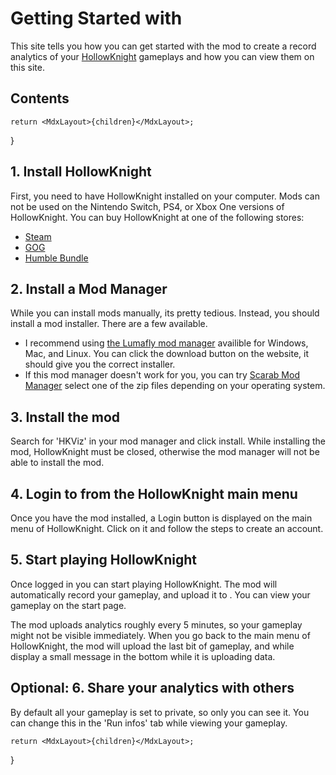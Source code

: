 
# Getting Started with <HKVizText />

This site tells you how you can get started with the <HKVizText /> mod to create a record analytics of your <a href="https://www.hollowknight.com" target="_blank">HollowKnight</a> gameplays and how you can view them on this site.

## Contents

    return <MdxLayout>{children}</MdxLayout>;
}

## 1. Install HollowKnight

First, you need to have HollowKnight installed on your computer. Mods can not be used on the Nintendo Switch, PS4, or Xbox One versions of HollowKnight.
You can buy HollowKnight at one of the following stores:

-   <a href="https://store.steampowered.com/app/367520/Hollow_Knight/" target="_blank">
        Steam
    </a>
-   <a href="https://www.gog.com/game/hollow_knight" target="_blank">
        GOG
    </a>
-   <a href="https://www.humblebundle.com/store/hollow-knight" target="_blank">
        Humble Bundle
    </a>

## 2. Install a Mod Manager

While you can install mods manually, its pretty tedious. Instead, you should install a mod installer.
There are a few available.

-   I recommend using <a href="https://themulhima.github.io/Lumafly/" target="_blank">the Lumafly mod manager</a> availible for Windows, Mac, and Linux.
    You can click the download button on the website, it should give you the correct installer.
-   If this mod manager doesn't work for you, you can try <a href="https://github.com/fifty-six/Scarab/releases/latest" target="_blank">Scarab Mod Manager</a>
    select one of the zip files depending on your operating system.

## 3. Install the <HKVizText /> mod

Search for 'HKViz' in your mod manager and click install.
While installing the mod, HollowKnight must be closed, otherwise the mod manager will not be able to install the mod.

## 4. Login to <HKVizText /> from the HollowKnight main menu

Once you have the mod installed, a Login button is displayed on the main menu of HollowKnight.
Click on it and follow the steps to create an account.

## 5. Start playing HollowKnight

Once logged in you can start playing HollowKnight. The mod will automatically record your gameplay, and upload it to <HKVizText />.
You can view your gameplay on <Link href="/">the start page</Link>.

The mod uploads analytics roughly every 5 minutes, so your gameplay might not be visible immediately.
When you go back to the main menu of HollowKnight, the mod will upload the last bit of gameplay,
and while display a small message in the bottom while it is uploading data.

## Optional: 6. Share your analytics with others

By default all your gameplay is set to private, so only you can see it. You can change this in the 'Run infos' tab while viewing your gameplay.

    return <MdxLayout>{children}</MdxLayout>;
}
